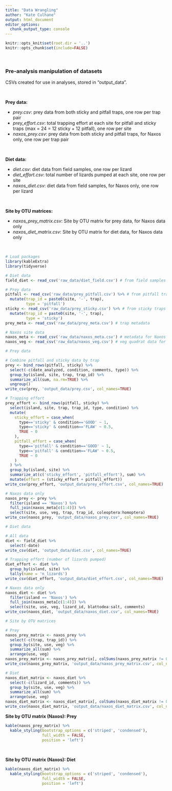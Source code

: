 ```yaml
---
title: "Data Wrangling"
author: "Kate Culhane"
output: html_document
editor_options: 
  chunk_output_type: console
---
```


```r
knitr::opts_knit$set(root.dir = '..')
knitr::opts_chunk$set(include=FALSE)
```

<br>

### Pre-analysis manipulation of datasets

CSVs created for use in analyses, stored in "output_data".

<br>

**Prey data:**

- *prey.csv*: prey data from both sticky and pitfall traps, one row per trap pair
- *prey_effort.csv*: total trapping effort at each site for pitfall and sticky traps (max = 24 = 12 sticky + 12 pitfall), one row per site
- *naxos_prey.csv*: prey data from both sticky and pitfall traps, for Naxos only, one row per trap pair

<br>

**Diet data:**

- *diet.csv*: diet data from field samples, one row per lizard
- *diet_effort.csv*: total number of lizards pumped at each site, one row per site
- *naxos_diet.csv*: diet data from field samples, for Naxos only, one row per lizard

<br>

**Site by OTU matrices:**

- *naxos_prey_matrix.csv*: Site by OTU matrix for prey data, for Naxos data only
- *naxos_diet_matrix.csv*: Site by OTU matrix for diet data, for Naxos data only

<br>

```r

# Load packages
library(kableExtra)
library(tidyverse)

# Diet data
field_diet <- read_csv('raw_data/diet_field.csv') # from field samples

# Prey data
pitfall <- read_csv('raw_data/prey_pitfall.csv') %>% # from pitfall traps
  mutate(trap_id = paste0(site, '-', trap),
         type = 'pitfall')
sticky <- read_csv('raw_data/prey_sticky.csv') %>% # from sticky traps
  mutate(trap_id = paste0(site, '-', trap),
         type = 'sticky')
prey_meta <- read_csv('raw_data/prey_meta.csv') # trap metadata

# Naxos site data
naxos_meta <- read_csv('raw_data/naxos_meta.csv') # metadata for Naxos sites
naxos_veg <- read_csv('raw_data/naxos_veg.csv') # veg quadrat data for Naxos sites

```

```r

# Prey data

# Combine pitfall and sticky data by trap
prey <- bind_rows(pitfall, sticky) %>% 
  select(-c(date_analyzed, condition, comments, type)) %>% 
  group_by(island, site, trap, trap_id) %>% 
  summarize_all(sum, na.rm=TRUE) %>% 
  ungroup()
write_csv(prey, 'output_data/prey.csv', col_names=TRUE)

# Trapping effort
prey_effort <- bind_rows(pitfall, sticky) %>% 
  select(island, site, trap, trap_id, type, condition) %>% 
  mutate(
    sticky_effort = case_when(
      type=='sticky' & condition=='GOOD' ~ 1,
      type=='sticky' & condition=='FLAW' ~ 0.5,
      TRUE ~ 0
    ),
    pitfall_effort = case_when(
      type=='pitfall' & condition=='GOOD' ~ 1,
      type=='pitfall' & condition=='FLAW' ~ 0.5,
      TRUE ~ 0
    )
  ) %>% 
  group_by(island, site) %>% 
  summarize_at(c('sticky_effort', 'pitfall_effort'), sum) %>% 
  mutate(effort = (sticky_effort + pitfall_effort))
write_csv(prey_effort, 'output_data/prey_effort.csv', col_names=TRUE)

# Naxos data only
naxos_prey <- prey %>% 
  filter(island == 'Naxos') %>% 
  full_join(naxos_meta[c(1:4)]) %>% 
  select(site, use, veg, trap, trap_id, coleoptera:homoptera)
write_csv(naxos_prey, 'output_data/naxos_prey.csv', col_names=TRUE)

```

```r

# Diet data

# All data
diet <- field_diet %>% 
  select(-date)
write_csv(diet, 'output_data/diet.csv', col_names=TRUE)

# Trapping effort (number of lizards pumped)
diet_effort <- diet %>% 
  group_by(island, site) %>% 
  tally(name = 'n_lizards')
write_csv(diet_effort, 'output_data/diet_effort.csv', col_names=TRUE)

# Naxos data only
naxos_diet <- diet %>% 
  filter(island == 'Naxos') %>% 
  full_join(naxos_meta[c(1:4)]) %>% 
  select(site, use, veg, lizard_id, blattodea:salt, comments)
write_csv(naxos_diet, 'output_data/naxos_diet.csv', col_names=TRUE)


```

```r

# Site by OTU matrices

# Prey
naxos_prey_matrix <- naxos_prey %>%
  select(-c(trap, trap_id)) %>% 
  group_by(site, use, veg) %>% 
  summarize_all(sum) %>% 
  arrange(use, veg)
naxos_prey_matrix <- naxos_prey_matrix[, colSums(naxos_prey_matrix != 0) > 0]
write_csv(naxos_prey_matrix, 'output_data/naxos_prey_matrix.csv', col_names=TRUE)

# Diet
naxos_diet_matrix <- naxos_diet %>% 
  select(-c(lizard_id, comments)) %>% 
  group_by(site, use, veg) %>% 
  summarize_all(sum) %>% 
  arrange(use, veg)
naxos_diet_matrix <- naxos_diet_matrix[, colSums(naxos_diet_matrix != 0) > 0]
write_csv(naxos_diet_matrix, 'output_data/naxos_diet_matrix.csv', col_names=TRUE)

```

**Site by OTU matrix (Naxos): Prey**

```r

kable(naxos_prey_matrix) %>% 
  kable_styling(bootstrap_options = c('striped', 'condensed'),
                full_width = FALSE,
                position = 'left')

```

<br>

**Site by OTU matrix (Naxos): Diet**

```r

kable(naxos_diet_matrix) %>% 
  kable_styling(bootstrap_options = c('striped', 'condensed'),
                full_width = FALSE,
                position = 'left')

```
